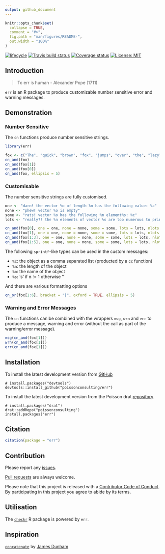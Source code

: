 ```yaml
---
output: github_document
---
```


<!-- README.md is generated from README.Rmd. Please edit that file -->

```r
knitr::opts_chunk$set(
  collapse = TRUE,
  comment = "#>",
  fig.path = "man/figures/README-",
  out.width = "100%"
)
```

[![lifecycle](https://img.shields.io/badge/lifecycle-maturing-blue.svg)](https://www.tidyverse.org/lifecycle/#maturing)
[![Travis build status](https://travis-ci.com/poissonconsulting/err.svg?branch=master)](https://travis-ci.com/poissonconsulting/err)
[![Coverage status](https://codecov.io/gh/poissonconsulting/err/branch/master/graph/badge.svg)](https://codecov.io/github/poissonconsulting/err?branch=master)
[![License: MIT](https://img.shields.io/badge/License-MIT-green.svg)](https://opensource.org/licenses/MIT)

## Introduction

> To err is human - Alexander Pope (1711)

`err` is an R package to produce customizable number sensitive error and warning messages.

## Demonstration

### Number Sensitive

The `cn` functions produce number sensitive strings.
```r
library(err)

fox <- c("The", "quick", "brown", "fox", "jumps", "over", "the", "lazy", "dog")
cn_and(fox)
cn_and(fox[1])
cn_and(fox[0])
cn_and(fox, ellipsis = 5)
```

### Customisable

The number sensitive strings are fully customised.
```r
one <- "darn! the vector %o of length %n has the following value: %c"
none <- "phew! vector %o is empty"
some <- "rats! vector %o has the following %n element%s: %c"
lots <- "really?! the %n elements of vector %o are too numerous to print"

cn_and(fox[0], one = one, none = none, some = some, lots = lots, nlots = 5)
cn_and(fox[1], one = one, none = none, some = some, lots = lots, nlots = 5)
cn_and(fox[1:3], one = one, none = none, some = some, lots = lots, nlots = 5)
cn_and(fox[1:5], one = one, none = none, some = some, lots = lots, nlots = 5)
```

The following `sprintf`-like types can be used in the custom messages:

- `%c`: the object as a comma separated list (producted by a `cc` function)
- `%n`: the length of the object
- `%o`: the name of the object
- `%s`: 's' if n != 1 otherwise ''

And there are various formatting options
```r
cn_or(fox[1:6], bracket = "|", oxford = TRUE, ellipsis = 5)
```

### Warning and Error Messages

The `cn` functions can be combined with the wrappers `msg`, `wrn` and `err` to produce a message, warning and error (without the call as part of the warning/error message).

```r
msg(cn_and(fox[1]))
wrn(cn_and(fox[1]))
err(cn_and(fox[1]))
```

## Installation

To install the latest development version from [GitHub](https://github.com/poissonconsulting/err)
```
# install.packages("devtools")
devtools::install_github("poissonconsulting/err")
```

To install the latest development version from the Poisson drat [repository](https://github.com/poissonconsulting/drat)
```
# install.packages("drat")
drat::addRepo("poissonconsulting")
install.packages("err")
```

## Citation

```r
citation(package = "err")
```

## Contribution

Please report any [issues](https://github.com/poissonconsulting/err/issues).

[Pull requests](https://github.com/poissonconsulting/err/pulls) are always welcome.

Please note that this project is released with a [Contributor Code of Conduct](CONDUCT.md). 
By participating in this project you agree to abide by its terms.

## Utilisation

The [`checkr`](https://github.com/poissonconsulting/checkr) R package is powered by `err`.

## Inspiration

[`concatenate`](https://github.com/jamesdunham/concatenate) by [James Dunham](https://github.com/jamesdunham)

